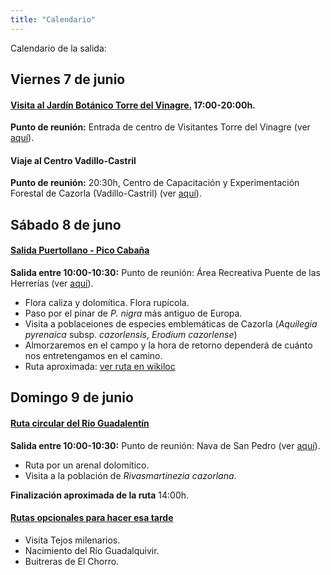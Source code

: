```yaml
---
title: "Calendario"
---
```


Calendario de la salida:

## Viernes 7 de junio

#### [Visita al **Jardín Botánico Torre del Vinagre**.]{.underline} 17:00-20:00h.

**Punto de reunión:** Entrada de centro de Visitantes Torre del Vinagre (ver [aquí](https://maps.app.goo.gl/P8krCsSs1dyZ1WmR8)).


#### Viaje al Centro Vadillo-Castril

**Punto de reunión:** 20:30h, Centro de Capacitación y Experimentación Forestal de Cazorla (Vadillo-Castril) (ver [aquí](https://maps.app.goo.gl/LvikSkxsLSX7s51W9)).


## Sábado 8 de juno

#### [Salida Puertollano - Pico Cabaña]{.underline} 

**Salida entre 10:00-10:30:** Punto de reunión: Área Recreativa Puente de las Herrerías (ver [aquí](https://www.google.es/)).

-   Flora caliza y dolomítica. Flora rupícola.
-   Paso por el pinar de *P. nigra* más antiguo de Europa.
-   Visita a poblaceiones de especies emblemáticas de Cazorla (*Aquilegia pyrenaica* subsp. *cazorlensis*, *Erodium cazorlense*)
-   Almorzaremos en el campo y la hora de retorno dependerá de cuánto nos entretengamos en el camino.
-   Ruta aproximada: [ver ruta en wikiloc](https://es.wikiloc.com/rutas-senderismo/pico-cabanas-desde-puerto-llano-2551124)

## Domingo 9 de junio

#### [Ruta circular del Río Guadalentín]{.underline}

**Salida entre 10:00-10:30:** Punto de reunión: Nava de San Pedro (ver [aquí](https://maps.app.goo.gl/KUmjX1WwtmRGRp7r8)).

- Ruta por un arenal dolomítico.
- Visita a la población de *Rivasmartinezia cazorlana*.

**Finalización aproximada de la ruta** 14:00h.


#### [Rutas opcionales para hacer esa tarde]{.underline}

- Visita Tejos milenarios.
- Nacimiento del Río Guadalquivir.
- Buitreras de El Chorro.

